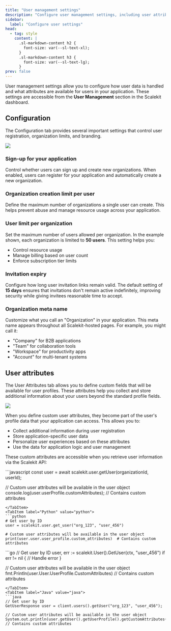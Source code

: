 ```yaml
---
title: "User management settings"
description: "Configure user management settings, including user attributes and configuration options from the Scalekit dashboard."
sidebar:
  label: "Configure user settings"
head:
  - tag: style
    content: |
      .sl-markdown-content h2 {
        font-size: var(--sl-text-xl);
      }
      .sl-markdown-content h3 {
        font-size: var(--sl-text-lg);
      }
prev: false
---
```


User management settings allow you to configure how user data is handled and what attributes are available for users in your application. These settings are accessible from the **User Management** section in the Scalekit dashboard.

## Configuration

The Configuration tab provides several important settings that control user registration, organization limits, and branding.

![](@/assets/docs/fsa/user-management/2-configuration.png)

### Sign-up for your application

Control whether users can sign up and create new organizations. When enabled, users can register for your application and automatically create a new organization.

### Organization creation limit per user

Define the maximum number of organizations a single user can create. This helps prevent abuse and manage resource usage across your application.

### User limit per organization

Set the maximum number of users allowed per organization. In the example shown, each organization is limited to **50 users**. This setting helps you:
- Control resource usage
- Manage billing based on user count
- Enforce subscription tier limits

### Invitation expiry

Configure how long user invitation links remain valid. The default setting of **15 days** ensures that invitations don't remain active indefinitely, improving security while giving invitees reasonable time to accept.

### Organization meta name

Customize what you call an "Organization" in your application. This meta name appears throughout all Scalekit-hosted pages. For example, you might call it:
- "Company" for B2B applications
- "Team" for collaboration tools
- "Workspace" for productivity apps
- "Account" for multi-tenant systems

## User attributes

The User Attributes tab allows you to define custom fields that will be available for user profiles. These attributes help you collect and store additional information about your users beyond the standard profile fields.

![](@/assets/docs/fsa/user-management/1-user-profile.png)

When you define custom user attributes, they become part of the user's profile data that your application can access. This allows you to:

- Collect additional information during user registration
- Store application-specific user data
- Personalize user experiences based on these attributes
- Use the data for application logic and user management

These custom attributes are accessible when you retrieve user information via the Scalekit API:

<Tabs syncKey="tech-stack">
<TabItem label="Node.js" value="nodejs">
```javascript
const user = await scalekit.user.getUser(organizationId, userId);

// Custom user attributes will be available in the user object
console.log(user.userProfile.customAttributes); // Contains custom attributes
```
</TabItem>
<TabItem label="Python" value="python">
```python
# Get user by ID
user = scalekit.user.get_user("org_123", "user_456")

# Custom user attributes will be available in the user object
print(user.user.user_profile.custom_attributes)  # Contains custom attributes
```
</TabItem>
<TabItem label="Go" value="go">
```go
// Get user by ID
user, err := scalekit.User().GetUser(ctx, "user_456")
if err != nil {
    // Handle error
}

// Custom user attributes will be available in the user object
fmt.Println(user.User.UserProfile.CustomAttributes)  // Contains custom attributes
```
</TabItem>
<TabItem label="Java" value="java">
```java
// Get user by ID
GetUserResponse user = client.users().getUser("org_123", "user_456");

// Custom user attributes will be available in the user object
System.out.println(user.getUser().getUserProfile().getCustomAttributes());  // Contains custom attributes
```
</TabItem>
</Tabs>